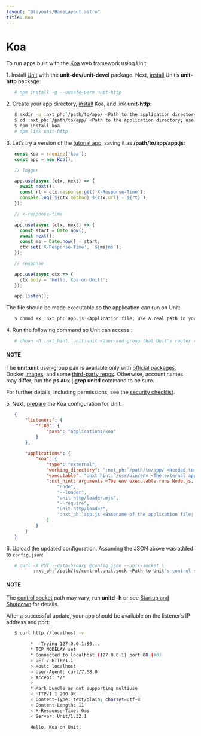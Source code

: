 ```yaml
---
layout: "@layouts/BaseLayout.astro"
title: Koa
---
```

# Koa

To run apps built with the [Koa](https://koajs.com) web framework using Unit:

1\. Install [Unit](../installation.md#installation-precomp-pkgs) with the
   **unit-dev/unit-devel** package.  Next, [install](../installation.md#installation-nodejs-package) Unit’s **unit-http** package:
   
```bash
   # npm install -g --unsafe-perm unit-http
```

2\. Create your app directory, [install](https://koajs.com/#introduction)
   Koa, and link **unit-http**:
   
```bash
   $ mkdir -p :nxt_ph:`/path/to/app/ <Path to the application directory; use a real path in your configuration>`
   $ cd :nxt_ph:`/path/to/app/ <Path to the application directory; use a real path in your configuration>`
   $ npm install koa
   # npm link unit-http
```

3\. Let’s try a version of the [tutorial app](https://koajs.com/#application), saving it as
   **/path/to/app/app.js**:
   
```javascript
   const Koa = require('koa');
   const app = new Koa();

   // logger

   app.use(async (ctx, next) => {
     await next();
     const rt = ctx.response.get('X-Response-Time');
     console.log(`${ctx.method} ${ctx.url} - ${rt}`);
   });

   // x-response-time

   app.use(async (ctx, next) => {
     const start = Date.now();
     await next();
     const ms = Date.now() - start;
     ctx.set('X-Response-Time', `${ms}ms`);
   });

   // response

   app.use(async ctx => {
     ctx.body = 'Hello, Koa on Unit!';
   });

   app.listen();
```

   The file should be made executable so the application can run on Unit:
   
```bash
   $ chmod +x :nxt_ph:`app.js <Application file; use a real path in your configuration>`
```

4\. Run the following command so Unit can access :
   
```bash
   # chown -R :nxt_hint:`unit:unit <User and group that Unit's router runs as by default>` :nxt_ph:`/path/to/app/ <Path to the application files such as /data/www/app/; use a real path in your commands>`
```

   #### NOTE
   The **unit:unit** user-group pair is available only with [official
   packages](../installation.md#installation-precomp-pkgs), Docker [images](../installation.md#installation-docker), and some [third-party repos](../installation.md#installation-community-repos).  Otherwise, account names may differ; run
   the **ps aux | grep unitd** command to be sure.

   For further details, including permissions, see the [security checklist](security.md#security-apps).

5\. Next, [prepare](../configuration.md#configuration-nodejs) the Koa configuration for
   Unit:
   
```json
   {
       "listeners": {
           "*:80": {
               "pass": "applications/koa"
           }
       },

       "applications": {
           "koa": {
               "type": "external",
               "working_directory": ":nxt_ph:`/path/to/app/ <Needed to use the installed NPM modules; use a real path in your configuration>`",
               "executable": ":nxt_hint:`/usr/bin/env <The external app type allows to run arbitrary executables, provided they establish communication with Unit>`",
               ":nxt_hint:`arguments <The env executable runs Node.js, supplying Unit's loader module and your app code as arguments>`": [
                   "node",
                   "--loader",
                   "unit-http/loader.mjs",
                   "--require",
                   "unit-http/loader",
                   ":nxt_ph:`app.js <Basename of the application file; be sure to make it executable>`"
               ]
           }
       }
   }
```

6\. Upload the updated configuration.  Assuming the JSON above was added to
   `config.json`:
   
```bash
   # curl -X PUT --data-binary @config.json --unix-socket \
          :nxt_ph:`/path/to/control.unit.sock <Path to Unit's control socket in your installation>` :nxt_hint:`http://localhost/config/ <Path to the config section in Unit's control API>`
```

   #### NOTE
   The [control socket](../controlapi.md#configuration-socket) path may vary; run
   **unitd -h** or see [Startup and Shutdown](source.md#source-startup) for details.

   After a successful update, your app should be available on the listener’s IP
   address and port:
   
```bash
   $ curl http://localhost -v

         *   Trying 127.0.0.1:80...
         * TCP_NODELAY set
         * Connected to localhost (127.0.0.1) port 80 (#0)
         > GET / HTTP/1.1
         > Host: localhost
         > User-Agent: curl/7.68.0
         > Accept: */*
         >
         * Mark bundle as not supporting multiuse
         < HTTP/1.1 200 OK
         < Content-Type: text/plain; charset=utf-8
         < Content-Length: 11
         < X-Response-Time: 0ms
         < Server: Unit/1.32.1

         Hello, Koa on Unit!
```
